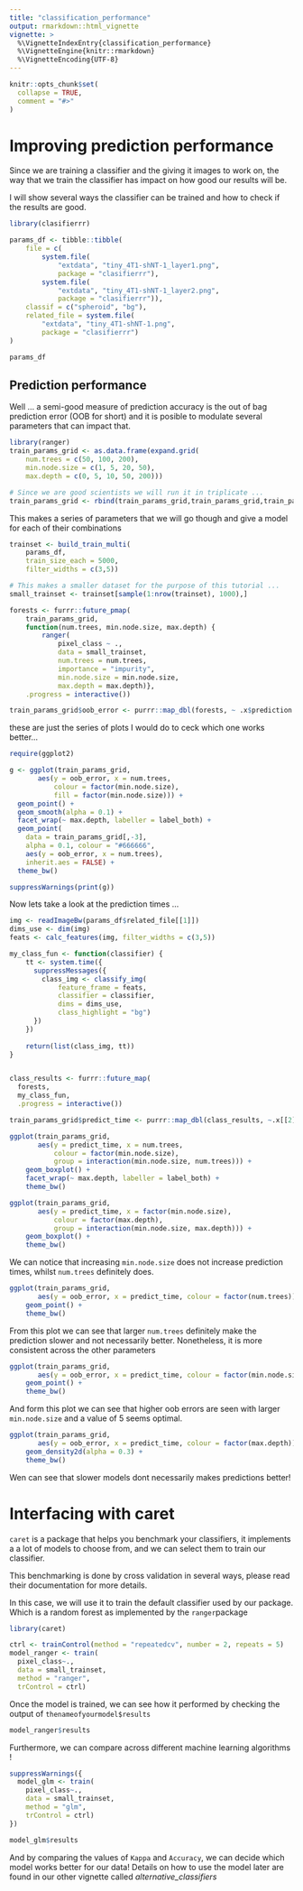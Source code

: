 ```yaml
---
title: "classification_performance"
output: rmarkdown::html_vignette
vignette: >
  %\VignetteIndexEntry{classification_performance}
  %\VignetteEngine{knitr::rmarkdown}
  %\VignetteEncoding{UTF-8}
---
```


```r
knitr::opts_chunk$set(
  collapse = TRUE,
  comment = "#>"
)
```


# Improving prediction performance

Since we are training a classifier and the giving it images to work on, the way
that we train the classifier has impact on how good our results will be.

I will show several ways the classifier can be trained and how to check if the
results are good.

```r
library(clasifierrr)
```


```r
params_df <- tibble::tibble(
    file = c(
        system.file(
            "extdata", "tiny_4T1-shNT-1_layer1.png",
            package = "clasifierrr"),
        system.file(
            "extdata", "tiny_4T1-shNT-1_layer2.png",
            package = "clasifierrr")),
    classif = c("spheroid", "bg"),
    related_file = system.file(
        "extdata", "tiny_4T1-shNT-1.png",
        package = "clasifierrr")
)

params_df
```

## Prediction performance

Well ... a semi-good measure of prediction accuracy is the out of bag prediction
error (OOB for short) and it is posible to modulate several parameters that can
impact that.

```r
library(ranger)
train_params_grid <- as.data.frame(expand.grid(
    num.trees = c(50, 100, 200), 
    min.node.size = c(1, 5, 20, 50),
    max.depth = c(0, 5, 10, 50, 200)))

# Since we are good scientists we will run it in triplicate ...
train_params_grid <- rbind(train_params_grid,train_params_grid,train_params_grid)
```

This makes a series of parameters that we will go though and give a model for
each of their combinations


```r
trainset <- build_train_multi(
    params_df, 
    train_size_each = 5000, 
    filter_widths = c(3,5))

# This makes a smaller dataset for the purpose of this tutorial ...
small_trainset <- trainset[sample(1:nrow(trainset), 1000),]
```


```r
forests <- furrr::future_pmap(
    train_params_grid, 
    function(num.trees, min.node.size, max.depth) {
        ranger(
            pixel_class ~ .,
            data = small_trainset, 
            num.trees = num.trees, 
            importance = "impurity",
            min.node.size = min.node.size,
            max.depth = max.depth)}, 
    .progress = interactive())

train_params_grid$oob_error <- purrr::map_dbl(forests, ~ .x$prediction.error) 
```

these are just the series of plots I would do to ceck which one works better...

```r
require(ggplot2)

g <- ggplot(train_params_grid,
       aes(y = oob_error, x = num.trees, 
           colour = factor(min.node.size),
           fill = factor(min.node.size))) +
  geom_point() + 
  geom_smooth(alpha = 0.1) +
  facet_wrap(~ max.depth, labeller = label_both) + 
  geom_point(
    data = train_params_grid[,-3],
    alpha = 0.1, colour = "#666666",
    aes(y = oob_error, x = num.trees),
    inherit.aes = FALSE) +
  theme_bw()

suppressWarnings(print(g))
```

Now lets take a look at the prediction times ...

```r
img <- readImageBw(params_df$related_file[[1]])
dims_use <- dim(img)
feats <- calc_features(img, filter_widths = c(3,5))

my_class_fun <- function(classifier) {
    tt <- system.time({
      suppressMessages({
        class_img <- classify_img(
            feature_frame = feats,
            classifier = classifier, 
            dims = dims_use,
            class_highlight = "bg") 
      })
    })
    
    return(list(class_img, tt))
}


class_results <- furrr::future_map(
  forests, 
  my_class_fun, 
  .progress = interactive())


```


```r
train_params_grid$predict_time <- purrr::map_dbl(class_results, ~.x[[2]][[3]])

ggplot(train_params_grid,
       aes(y = predict_time, x = num.trees, 
           colour = factor(min.node.size),
           group = interaction(min.node.size, num.trees))) +
    geom_boxplot() + 
    facet_wrap(~ max.depth, labeller = label_both) +
    theme_bw()

ggplot(train_params_grid,
       aes(y = predict_time, x = factor(min.node.size), 
           colour = factor(max.depth),
           group = interaction(min.node.size, max.depth))) +
    geom_boxplot() + 
    theme_bw()

```

We can notice that increasing `min.node.size` does not increase prediction 
times, whilst `num.trees` definitely does.

```r
ggplot(train_params_grid,
       aes(y = oob_error, x = predict_time, colour = factor(num.trees))) +
    geom_point() + 
    theme_bw()
```

From this plot we can see that larger `num.trees` definitely make the prediction
slower and not necessarily better. Nonetheless, it is more consistent across
the other parameters

```r
ggplot(train_params_grid,
       aes(y = oob_error, x = predict_time, colour = factor(min.node.size))) +
    geom_point() + 
    theme_bw()
```

And form this plot we can see that higher oob errors are seen with larger
`min.node.size` and a value of 5 seems optimal.

```r
ggplot(train_params_grid,
       aes(y = oob_error, x = predict_time, colour = factor(max.depth))) +
    geom_density2d(alpha = 0.3) + 
    theme_bw()
```

Wen can see that slower models dont necessarily makes predictions better!


# Interfacing with caret

`caret` is a package that helps you benchmark your classifiers, it implements a
a lot of models to choose from, and we can select them to train our classifier.

This benchmarking is done by cross validation in several ways, please read their
documentation for more details.

In this case, we will use it to train the default classifier used by our package.
Which is a random forest as implemented by the `ranger`package

```r
library(caret)

ctrl <- trainControl(method = "repeatedcv", number = 2, repeats = 5)
model_ranger <- train(
  pixel_class~.,
  data = small_trainset,
  method = "ranger",
  trControl = ctrl)

```

Once the model is trained, we can see how it performed by checking the output
of `thenameofyourmodel$results`

```r
model_ranger$results
```

Furthermore, we can compare across different machine learning algorithms !

```r
suppressWarnings({
  model_glm <- train(
    pixel_class~.,
    data = small_trainset,
    method = "glm",
    trControl = ctrl)
})

model_glm$results
```

And by comparing the values of `Kappa` and `Accuracy`, we can decide which model
works better for our data! Details on how to use the model later are found in
our other vignette called *alternative_classifiers*
